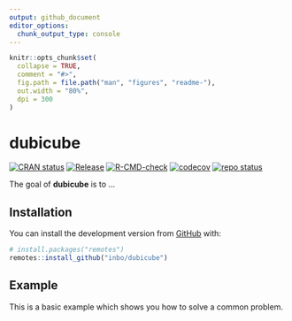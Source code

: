 ```yaml
---
output: github_document
editor_options: 
  chunk_output_type: console
---
```


<!-- README.md is generated from README.Rmd. Please edit that file -->

```r
knitr::opts_chunk$set(
  collapse = TRUE,
  comment = "#>",
  fig.path = file.path("man", "figures", "readme-"),
  out.width = "80%",
  dpi = 300
)
```

# dubicube

<!-- badges: start -->

[![CRAN status](https://www.r-pkg.org/badges/version/dubicube)](https://CRAN.R-project.org/package=dubicube)
[![Release](https://img.shields.io/github/release/b-cubed-eu/dubicube.svg)](https://github.com/b-cubed-eu/dubicube/releases)
[![R-CMD-check](https://github.com/b-cubed-eu/dubicube/actions/workflows/check_on_different_r_os.yml/badge.svg)](https://github.com/b-cubed-eu/dubicube/actions/workflows/check_on_different_r_os.yml) [![codecov](https://codecov.io/gh/b-cubed-eu/dubicube/branch/main/graph/badge.svg)](https://app.codecov.io/gh/b-cubed-eu/dubicube/)
[![repo status](https://www.repostatus.org/badges/latest/concept.svg)](https://www.repostatus.org/#concept)

<!-- badges: end -->

The goal of **dubicube** is to ...

## Installation

You can install the development version from [GitHub](https://github.com/) with:

``` r
# install.packages("remotes")
remotes::install_github("inbo/dubicube")
```

## Example

This is a basic example which shows you how to solve a common problem.
